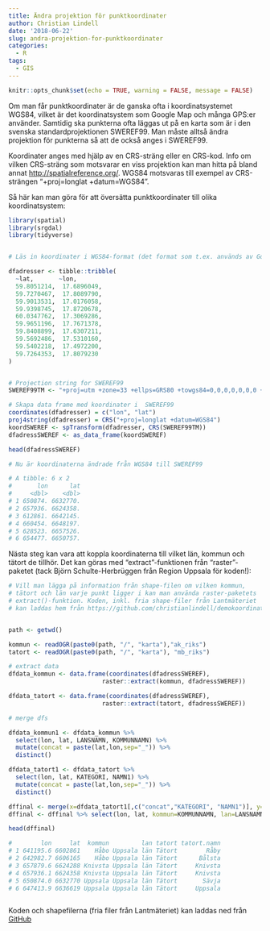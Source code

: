 ```yaml
---
title: Ändra projektion för punktkoordinater
author: Christian Lindell
date: '2018-06-22'
slug: andra-projektion-for-punktkoordinater
categories:
  - R
tags:
  - GIS
---
```


```r
knitr::opts_chunk$set(echo = TRUE, warning = FALSE, message = FALSE)
```


Om man får punktkoordinater är de ganska ofta i koordinatsystemet WGS84, vilket är det koordinatsystem som Google Map och många GPS:er använder. Samtidig ska punkterna ofta läggas ut på en karta som är i den svenska standardprojektionen SWEREF99. Man måste alltså ändra projektion för punkterna så att de också anges i SWEREF99. 

Koordinater anges med hjälp av en CRS-sträng eller en CRS-kod. Info om vilken CRS-sträng som motsvarar en viss projektion kan man hitta på bland annat [http://spatialreference.org/](http://spatialreference.org/). WGS84 motsvaras till exempel av CRS-strängen "+proj=longlat +datum=WGS84".

Så här kan man göra för att översätta punktkoordinater till olika koordinatsystem:

```r
library(spatial)
library(srgdal)
library(tidyverse)


# Läs in koordinater i WGS84-format (det format som t.ex. används av Google-maps)

dfadresser <- tibble::tribble(
  ~lat,       ~lon,
  59.8051214,  17.6896049,
  59.7270467,  17.8089790,
  59.9013531,  17.0176058,
  59.9398745,  17.8720678,
  60.0347762,  17.3069286,
  59.9651196,  17.7671378,
  59.8408899,  17.6307211,
  59.5692486,  17.5310160,
  59.5402218,  17.4972200,
  59.7264353,  17.8079230
)


# Projection string for SWEREF99
SWEREF99TM <- "+proj=utm +zone=33 +ellps=GRS80 +towgs84=0,0,0,0,0,0,0 +units=m +no_defs"

# Skapa data frame med koordinater i  SWEREF99
coordinates(dfadresser) = c("lon", "lat")
proj4string(dfadresser) = CRS("+proj=longlat +datum=WGS84")
koordSWEREF <- spTransform(dfadresser, CRS(SWEREF99TM))
dfadressSWEREF <- as_data_frame(koordSWEREF)

head(dfadressSWEREF)

# Nu är koordinaterna ändrade från WGS84 till SWEREF99

# A tibble: 6 x 2
#       lon      lat
#     <dbl>    <dbl>
# 1 650874. 6632770.
# 2 657936. 6624358.
# 3 612861. 6642145.
# 4 660454. 6648197.
# 5 628523. 6657526.
# 6 654477. 6650757.
```


Nästa steg kan vara att koppla koordinaterna till vilket län, kommun och tätort de tillhör. Det kan göras med  "extract"-funktionen från "raster"-paketet (tack Björn Schulte-Herbrüggen från Region Uppsala för koden!):

```r
# Vill man lägga på information från shape-filen om vilken kommun,
# tätort och län varje punkt ligger i kan man använda raster-paketets
# extract()-funktion. Koden, inkl. fria shape-filer från Lantmäteriet
# kan laddas hem från https://github.com/christianlindell/demokoordinat


path <- getwd()

kommun <- readOGR(paste0(path, "/", "karta"),"ak_riks")
tatort <- readOGR(paste0(path, "/", "karta"), "mb_riks")

# extract data
dfdata_kommun <- data.frame(coordinates(dfadressSWEREF),
                          raster::extract(kommun, dfadressSWEREF))

dfdata_tatort <- data.frame(coordinates(dfadressSWEREF),
                          raster::extract(tatort, dfadressSWEREF))

# merge dfs

dfdata_kommun1 <- dfdata_kommun %>% 
  select(lon, lat, LANSNAMN, KOMMUNNAMN) %>% 
  mutate(concat = paste(lat,lon,sep="_")) %>% 
  distinct()

dfdata_tatort1 <- dfdata_tatort %>% 
  select(lon, lat, KATEGORI, NAMN1) %>% 
  mutate(concat = paste(lat,lon,sep="_")) %>%
  distinct()

dffinal <- merge(x=dfdata_tatort1[,c("concat","KATEGORI", "NAMN1")], y=dfdata_kommun1, by="concat")
dffinal <- dffinal %>% select(lon, lat, kommun=KOMMUNNAMN, lan=LANSNAMN, tatort=KATEGORI, tatort.namn=NAMN1)

head(dffinal)

#        lon     lat  kommun         lan tatort tatort.namn
# 1 641195.6 6602861    Håbo Uppsala län Tätort        Råby
# 2 642982.7 6606165    Håbo Uppsala län Tätort      Bålsta
# 3 657879.6 6624288 Knivsta Uppsala län Tätort     Knivsta
# 4 657936.1 6624358 Knivsta Uppsala län Tätort     Knivsta
# 5 650874.0 6632770 Uppsala Uppsala län Tätort       Sävja
# 6 647413.9 6636619 Uppsala Uppsala län Tätort     Uppsala



```


Koden och shapefilerna (fria filer från Lantmäteriet) kan laddas ned från [GitHub](https://github.com/christianlindell/demokoordinat)
